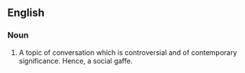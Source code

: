 ==English==

===Noun===
{{en-noun}}

# {{lb|en|AU|slang}} A topic of conversation which is controversial and of contemporary significance. Hence, a social gaffe.